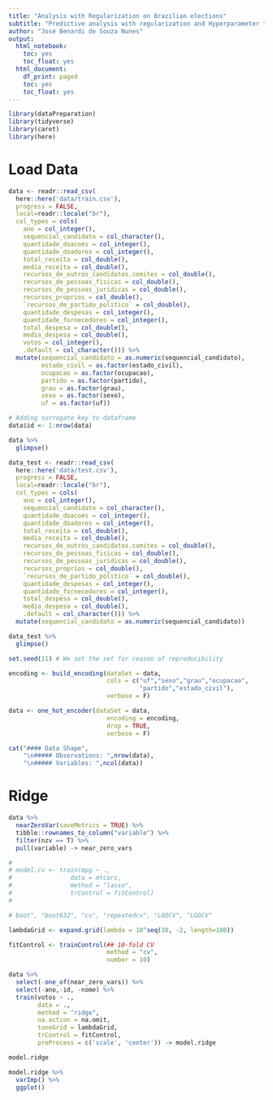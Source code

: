 ```yaml
---
title: "Analysis with Regularization on Brazilian elections"
subtitle: "Predictive analysis with regularization and Hyperparameter tuning on data about Brazilian elections"
author: "José Benardi de Souza Nunes"
output:
  html_notebook:
    toc: yes
    toc_float: yes
  html_document:
    df_print: paged
    toc: yes
    toc_float: yes
---
```



```r
library(dataPreparation)
library(tidyverse)
library(caret)
library(here)
```

# Load Data

```r
data <- readr::read_csv(
  here::here('data/train.csv'), 
  progress = FALSE,
  local=readr::locale("br"),
  col_types = cols(
    ano = col_integer(),
    sequencial_candidato = col_character(),
    quantidade_doacoes = col_integer(),
    quantidade_doadores = col_integer(),
    total_receita = col_double(),
    media_receita = col_double(),
    recursos_de_outros_candidatos.comites = col_double(),
    recursos_de_pessoas_fisicas = col_double(),
    recursos_de_pessoas_juridicas = col_double(),
    recursos_proprios = col_double(),
    `recursos_de_partido_politico` = col_double(),
    quantidade_despesas = col_integer(),
    quantidade_fornecedores = col_integer(),
    total_despesa = col_double(),
    media_despesa = col_double(),
    votos = col_integer(),
    .default = col_character())) %>%
  mutate(sequencial_candidato = as.numeric(sequencial_candidato),
         estado_civil = as.factor(estado_civil),
         ocupacao = as.factor(ocupacao),
         partido = as.factor(partido),
         grau = as.factor(grau),
         sexo = as.factor(sexo),
         uf = as.factor(uf))

# Adding surrogate key to dataframe
data$id <- 1:nrow(data)

data %>% 
  glimpse()
```

```r
data_test <- readr::read_csv(
  here::here('data/test.csv'), 
  progress = FALSE,
  local=readr::locale("br"),
  col_types = cols(
    ano = col_integer(),
    sequencial_candidato = col_character(),
    quantidade_doacoes = col_integer(),
    quantidade_doadores = col_integer(),
    total_receita = col_double(),
    media_receita = col_double(),
    recursos_de_outros_candidatos.comites = col_double(),
    recursos_de_pessoas_fisicas = col_double(),
    recursos_de_pessoas_juridicas = col_double(),
    recursos_proprios = col_double(),
    `recursos_de_partido_politico` = col_double(),
    quantidade_despesas = col_integer(),
    quantidade_fornecedores = col_integer(),
    total_despesa = col_double(),
    media_despesa = col_double(),
    .default = col_character())) %>%
  mutate(sequencial_candidato = as.numeric(sequencial_candidato))

data_test %>% 
  glimpse()

```

```r
set.seed(11) # We set the set for reason of reproducibility

encoding <- build_encoding(dataSet = data,
                           cols = c("uf","sexo","grau","ocupacao",
                                    "partido","estado_civil"),
                           verbose = F)

data <- one_hot_encoder(dataSet = data,
                           encoding = encoding,
                           drop = TRUE,
                           verbose = F)

cat("#### Data Shape",
    "\n##### Observations: ",nrow(data),
    "\n##### Variables: ",ncol(data))
```

<!-- ```{r results='asis'} -->
<!-- set.seed(11) # We set the set for reason of reproducibility -->

<!-- data %>% -->
<!--   dplyr::sample_frac(.6) -> data_train -->

<!-- encoding <- build_encoding(dataSet = data_train, -->
<!--                            cols = c("uf","sexo","grau","ocupacao", -->
<!--                                     "partido","estado_civil"), -->
<!--                            verbose = F) -->

<!-- data_train <- one_hot_encoder(dataSet = data_train, -->
<!--                            encoding = encoding, -->
<!--                            drop = TRUE, -->
<!--                            verbose = F) -->

<!-- cat("#### Train Data ", -->
<!--     "\n##### Observations: ",nrow(data_train), -->
<!--     "\n##### Variables: ",ncol(data_train)) -->
<!-- ``` -->

<!-- <br> -->

<!-- ```{r results='asis'} -->
<!-- set.seed(11) # We set the set for reason of reproducibility -->

<!-- dplyr::anti_join(data, -->
<!--                  data_train, -->
<!--                  by = 'id') -> intermediate_data -->

<!-- intermediate_data %>% -->
<!--   dplyr::sample_frac(.5) -> data_test -->

<!-- data_test <- one_hot_encoder(dataSet = data_test, -->
<!--                            encoding = encoding, -->
<!--                            drop = TRUE, -->
<!--                            verbose = F) -->

<!-- cat("#### Test Data ", -->
<!--     "\n##### Observations: ",nrow(data_test), -->
<!--     "\n##### Variables: ",ncol(data_test)) -->
<!-- ``` -->

<!-- ```{r results='asis'} -->
<!-- set.seed(11) # We set the set for reason of reproducibility -->

<!-- dplyr::anti_join(intermediate_data, -->
<!--                  data_test, -->
<!--                  by = 'id') -> data_validate -->


<!-- data_validate <- one_hot_encoder(dataSet = data_validate, -->
<!--                            encoding = encoding, -->
<!--                            drop = TRUE, -->
<!--                            verbose = F) -->
<!-- rm(intermediate_data) -->

<!-- cat("#### Validate Data ", -->
<!--     "\n##### Observations: ",nrow(data_validate), -->
<!--     "\n##### Variables: ",ncol(data_validate)) -->
<!-- ``` -->

# Ridge

```r
data %>%
  nearZeroVar(saveMetrics = TRUE) %>%
  tibble::rownames_to_column("variable") %>%
  filter(nzv == T) %>% 
  pull(variable) -> near_zero_vars
```

```r
# 
# model.cv <- train(mpg ~ ., 
#                data = mtcars,
#                method = "lasso",
#                trControl = fitControl)
# 

# boot", "boot632", "cv", "repeatedcv", "LOOCV", "LGOCV"
```


```r
lambdaGrid <- expand.grid(lambda = 10^seq(10, -2, length=100))

fitControl <- trainControl(## 10-fold CV
                           method = "cv", 
                           number = 10)

data %>%
  select(-one_of(near_zero_vars)) %>%
  select(-ano,-id, -nome) %>%
  train(votos ~ .,
        data = .,
        method = "ridge",
        na.action = na.omit,
        tuneGrid = lambdaGrid,
        trControl = fitControl,
        preProcess = c('scale', 'center')) -> model.ridge

model.ridge
```

```r
model.ridge %>%
  varImp() %>%
  ggplot()
```


